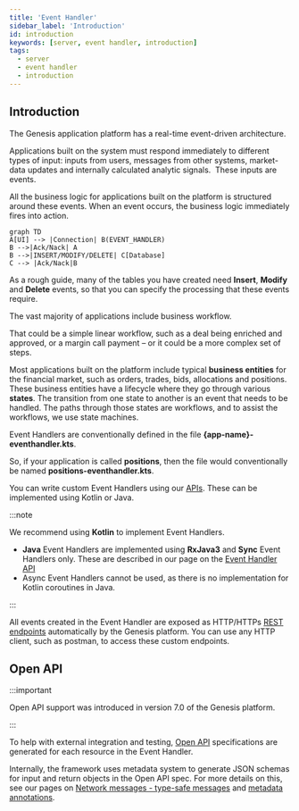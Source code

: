```yaml
---
title: 'Event Handler'
sidebar_label: 'Introduction'
id: introduction
keywords: [server, event handler, introduction]
tags:
  - server
  - event handler
  - introduction
---
```


## Introduction

The Genesis application platform has a real-time event-driven architecture.

Applications built on the system must respond immediately to different types of input: inputs from users, messages from other systems, market-data updates and internally calculated analytic signals.  These inputs are events.

All the business logic for applications built on the platform is structured around these events. When an event occurs, the business logic immediately fires into action.

```mermaid
graph TD
A[UI] --> |Connection| B(EVENT_HANDLER)
B -->|Ack/Nack| A
B -->|INSERT/MODIFY/DELETE| C[Database]
C --> |Ack/Nack|B
```

As a rough guide, many of the tables you have created need **Insert**, **Modify** and **Delete** events, so that you can specify the processing that these events require.

The vast majority of applications include business workflow.

That could be a simple linear workflow, such as a deal being enriched and approved, or a margin call payment – or it could be a more complex set of steps.

Most applications built on the platform include typical **business entities** for the financial market, such as orders, trades, bids, allocations and positions. These business entities have a lifecycle where they go through various **states**. The transition from one state to another is an event that needs to be handled. The paths through those states are workflows, and to assist the workflows, we use state machines.

Event Handlers are conventionally defined in the file **{app-name}-eventhandler.kts**.

So, if your application is called **positions**, then the file would conventionally be named **positions-eventhandler.kts**.

You can write custom Event Handlers using our [APIs](../../../server/api-reference/event-handler-api/). These can be implemented using Kotlin or Java.

:::note

We recommend using **Kotlin** to implement Event Handlers.

- **Java** Event Handlers are implemented using **RxJava3** and **Sync** Event Handlers only. These are described in our page on the [Event Handler API](../../../server/api-reference/event-handler-api/#rx3)
- Async Event Handlers cannot be used, as there is no implementation for Kotlin coroutines in Java.

:::

All events created in the Event Handler are exposed as HTTP/HTTPs [REST endpoints](../../../server/integration/rest-endpoints/introduction/) automatically by the Genesis platform. You can use any HTTP client, such as postman, to access these custom endpoints.

## Open API

:::important

Open API support was introduced in version 7.0 of the Genesis platform.

:::

To help with external integration and testing, [Open API](../../integration/open-api/) specifications are generated for each resource in the Event Handler.

Internally, the framework uses metadata system to generate JSON schemas for input and return objects in the Open API spec. For more details on this, see our pages on [Network messages - type-safe messages](../../network-messages/type-safe-messages) and [metadata annotations](../../network-messages/metadata-annotations).
